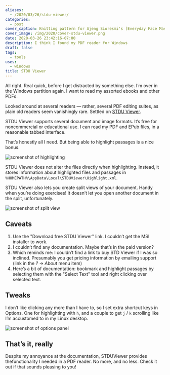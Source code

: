 ```yaml
---
aliases:
  - /2020/03/26/stdu-viewer/
categories:
  - post
cover_caption: Knitting pattern for Ajeng Sioresmi's [Everyday Face Mask](https://www.ravelry.com/patterns/library/everyday-face-mask)
cover_image: /img/2020/cover-stdu-viewer.png
date: 2020-03-26 23:42:16-07:00
description: I think I found my PDF reader for Windows
draft: false
tags:
  - tools
uses:
  - windows
title: STDU Viewer
---
```


All right. Real quick, before I get distracted by something else. I’m
over in the Windows partition again. I want to read my assorted ebooks
and other PDFs.

Looked around at several readers — rather, several PDF editing suites,
as plain old readers seem vanishingly rare. Settled on [STDU
Viewer](http://www.stdutility.com/stduviewer.html).

STDU Viewer supports several document and image formats. It’s free for
noncommercial or educational use. I can read my PDF and EPub files, in a
reasonable tabbed interface.

That’s honestly all I need. But being able to highlight passages is a
nice bonus.

![screenshot of highlighting](@img/2020/stdu-highlighting.png
  "Highlighted view of Brian P. Hogan’s [Build Websites with Hugo](https://pragprog.com/book/bhhugo/build-websites-with-hugo)")

STDU Viewer does not alter the files directly when highlighting.
Instead, it stores information about highlighted files and passages in
`%HOMEPATH%\AppData\Local\STDUViewer\Highlight.xml`.

STDU Viewer also lets you create split views of your document. Handy
when you’re doing exercises\! It doesn’t let you open another document
in the split, unfortunately.

![screenshot of split view](@img/2020/stdu-split-view.png "Split view of Laurent Rosenfeld’s [Think Raku](https://greenteapress.com/wp/think-perl-6/)")

## Caveats

1.  Use the "Download free STDU Viewer" link. I couldn’t get the MSI
    installer to work.
2.  I couldn’t find any documentation. Maybe that’s in the paid version?
3.  Which reminds me: I couldn’t find a link to buy STD Viewer if I was
    so inclined. Presumably you get pricing information by emailing
    support (link in the *?* → *About* menu item)
4.  Here’s a bit of documentation: bookmark and highlight passages by
    selecting them with the "Select Text" tool and right clicking over
    selected text.

## Tweaks

I don’t like clicking any more than I have to, so I set extra shortcut
keys in Options. One for highlighting with `h`, and a couple to get `j`
/ `k` scrolling like I’m accustomed to in my Linux desktop.

![screenshot of options panel](@img/2020/stdu-preferences.png "STDU Viewer options showing keyboard shortcuts")

## That’s it, really

Despite my annoyance at the documentation, STDUViewer provides thefunctionality I needed in a PDF reader. No more, and no less.
Check it out if that sounds pleasing to you!
